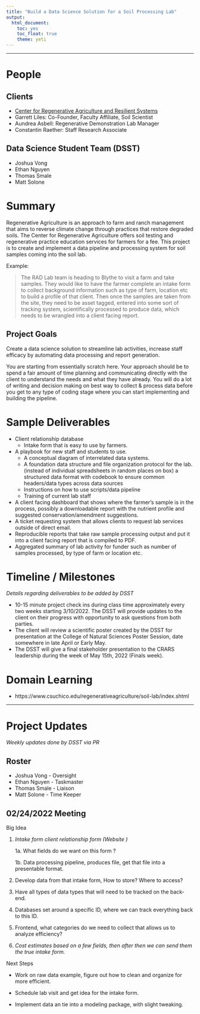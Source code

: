 ```yaml
---
title: "Build a Data Science Solution for a Soil Processing Lab"
output: 
  html_document: 
    toc: yes
    toc_float: true
    theme: yeti
---
```


----

# People

## Clients

* [Center for Regenerative Agriculture and Resilient Systems](https://www.csuchico.edu/regenerativeagriculture/)
* Garrett Liles: Co-Founder, Faculty Affiliate, Soil Scientist
* Aundrea Asbell: Regenerative Demonstration Lab Manager  
* Constantin Raether: Staff Research Associate

## Data Science Student Team (DSST)

* Joshua Vong
* Ethan Nguyen
* Thomas Smale
* Matt Solone

# Summary 
Regenerative Agriculture is an approach to farm and ranch management that aims to reverse climate change through practices that restore degraded soils. The Center for Regenerative Agriculture offers soil testing and regenerative practice education services for farmers for a fee. This project is to create and implement a data pipeline and processing system for soil samples coming into the soil lab. 

Example: 

> The RAD Lab team is heading to Blythe to visit a farm and take samples. They would like to have the farmer complete an intake form to collect background information such as type of farm, location etc to build a profile of that client. Then once the samples are taken from the site, they need to be asset tagged, entered into some sort of tracking system, scientifically processed to produce data, which needs to be wrangled into a client facing report. 


## Project Goals
Create a data science solution to streamline lab activities, increase staff efficacy by automating data processing and report generation. 

You are starting from essentially scratch here. Your approach should be to spend a fair amount of time planning and communicating directly with the client to understand the needs and what they have already. You will do a lot of writing and decision making on best way to collect & process data before you get to any type of coding stage where you can start implementing and building the pipeline. 

# Sample Deliverables

* Client relationship database
    - Intake form that is easy to use by farmers.
* A playbook for new staff and students to use. 
    - A conceptual diagram of interrelated data systems. 
    - A foundation data structure and file organization protocol for the lab. (instead of individual spreadsheets in random places on box) a structured data format with codebook to ensure common headers/data types across data sources
    - Instructions on how to use scripts/data pipeline
    - Training of current lab staff
* A client facing dashboard that shows where the farmer's sample is in the process, possibly a downloadable report with the nutrient profile and suggested conservation/amendment suggestions.
* A ticket requesting system that allows clients to request lab services outside of direct email. 
* Reproducible reports that take raw sample processing output and put it into a client facing report that is compiled to PDF. 
* Aggregated summary of lab activity for funder such as number of samples processed, by type of farm or location etc. 




# Timeline / Milestones
_Details regarding deliverables to be added by DSST_

* 10-15 minute project check ins during class time approximately every two weeks starting 3/10/2022. The DSST will provide updates to the client on their progress with opportunity to ask questions from both parties.
* The client will review a scientific poster created by the DSST for presentation at the College of Natural Sciences Poster Session, date somewhere in late April or Early May.  
* The DSST will give a final stakeholder presentation to the CRARS leadership during the week of May 15th, 2022 (Finals week). 


# Domain Learning

* https://www.csuchico.edu/regenerativeagriculture/soil-lab/index.shtml


----

# Project Updates
_Weekly updates done by DSST via PR_

## Roster 

* Joshua Vong - Oversight
* Ethan Nguyen - Taskmaster
* Thomas Smale - Liaison
* Matt Solone - Time Keeper 

## 02/24/2022 Meeting

Big Idea 

1. *Intake form client relationship form (Website )*

    1a. What fields do we want on this form ? 

    1b. Data processing pipeline, produces file, get that file into a presentable format.

2.  Develop data from that intake form, How to store? Where to access?

3.  Have all types of data types that will need to be tracked on the back-end.

4.  Databases set around a specific ID, where we can track everything back to this ID.

5.  Frontend, what categories do we need to collect that allows us to analyze efficiency?

6.  *Cost estimates based on a few fields, then after then we can send them the true intake form.*

Next Steps

- Work on raw data example, figure out how to clean and organize for more efficient. 

- Schedule lab visit and get idea for the intake form. 

- Implement data an tie into a modeling package, with slight tweaking.
